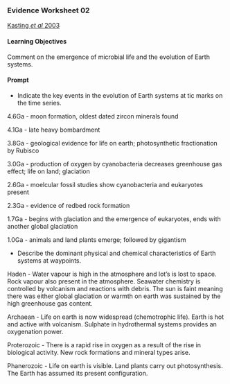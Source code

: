 ### Evidence Worksheet 02
[Kasting *et al* 2003](http://science.sciencemag.org/content/296/5570/1066)

#### Learning Objectives
Comment on the emergence of microbial life and the evolution of Earth systems.

#### Prompt
* Indicate the key events in the evolution of Earth systems at tic marks on the time series.  

4.6Ga - moon formation, oldest dated zircon minerals found 

4.1Ga - late heavy bombardment

3.8Ga - geological evidence for life on earth; photosynthetic fractionation by Rubisco 

3.0Ga -  production of oxygen by cyanobacteria decreases greenhouse gas effect; life on land; glaciation

2.6Ga - moelcular fossil studies show cyanobacteria and eukaryotes present 

2.3Ga - evidence of redbed rock formation 

1.7Ga - begins with glaciation and the emergence of eukaryotes, ends with another global glaciation 

1.0Ga - animals and land plants emerge; followed by gigantism

* Describe the dominant physical and chemical characteristics of Earth systems at waypoints.  

Haden - Water vapour is high in the atmosphere and lot's is lost to space. Rock vapour also present in the atmosphere. Seawater chemistry is controlled by volcanism and reactions with debris. The sun is faint meaning there was either global glaciation or warmth on earth was sustained by the high greenhouse gas content. 

Archaean - Life on earth is now widespread (chemotrophic life). Earth is hot and active with volcanism. Sulphate in hydrothermal systems provides an oxygenation power. 

Proterozoic - There is a rapid rise in oxygen as a result of the rise in biological activity. New rock formations and mineral types arise. 

Phanerozoic - Life on earth is visible. Land plants carry out photosynthesis. The Earth has assumed its present configuration. 


